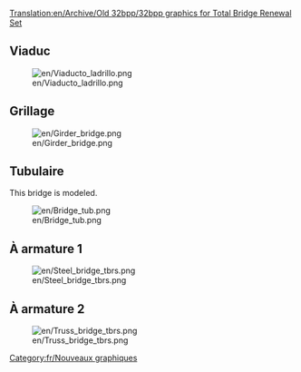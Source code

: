 [[Translation:en/Archive/Old 32bpp/32bpp graphics for Total Bridge Renewal Set]]


==Viaduc==
[[File:en/Viaducto ladrillo.png]]

==Grillage==
[[File:en/Girder bridge.png]]

==Tubulaire==
This bridge is modeled.

[[File:en/Bridge tub.png]]

==À armature 1==
[[File:en/Steel bridge tbrs.png]]
==À armature 2==
[[File:en/Truss bridge tbrs.png]]

[[Category:fr/Nouveaux graphiques]]